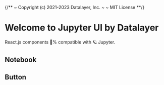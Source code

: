 {/**
~ Copyright (c) 2021-2023 Datalayer, Inc.
~
~ MIT License
**/}



<Meta title="Welcome" />

# Welcome to Jupyter UI by Datalayer

React.js components 💯% compatible with 🪐 Jupyter.

## Notebook

<Canvas of={NotebookStories.IpywidgetsState} />

## Button

<Canvas of={ButtonStories.Primary} />
